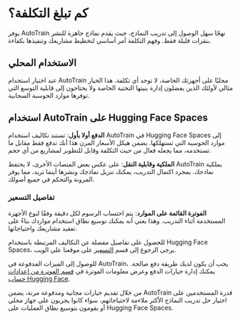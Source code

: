 # كم تبلغ التكلفة؟
يوفر AutoTrain نهجًا سهل الوصول إلى تدريب النماذج، حيث يقدم نماذج جاهزة للنشر بنقرات قليلة فقط. وفهم التكلفة أمر أساسي لتخطيط مشاريعك وتنفيذها بكفاءة.

## الاستخدام المحلي
عند اختيار استخدام AutoTrain محليًا على أجهزتك الخاصة، لا توجد أي تكلفة. هذا الخيار مثالي لأولئك الذين يفضلون إدارة بنيتها التحتية الخاصة ولا يحتاجون إلى قابلية التوسع التي توفرها موارد الحوسبة السحابية.

## استخدام AutoTrain على Hugging Face Spaces
**الدفع أولا بأول**: تستند تكاليف استخدام AutoTrain في Hugging Face Spaces إلى موارد الحوسبة التي تستهلكها. يضمن هيكل الأسعار المرن هذا أنك تدفع فقط مقابل ما تستخدمه، مما يجعله فعال من حيث التكلفة وقابل للتطوير لمشاريع من أي حجم.

**الملكية وقابلية النقل**: على عكس بعض المنصات الأخرى، لا يحتفظ AutoTrain بملكية نماذجك. بمجرد اكتمال التدريب، يمكنك تنزيل نماذجك ونشرها أينما تريد، مما يوفر المرونة والتحكم في جميع أصولك.

### تفاصيل التسعير
**الفوترة القائمة على الموارد**: يتم احتساب الرسوم لكل دقيقة وفقًا لنوع الأجهزة المستخدمة أثناء التدريب. وهذا يعني أنه يمكنك توسيع نطاق استخدام مواردك بناءً على تعقيد مشاريعك واحتياجاتها.

للحصول على تفاصيل مفصلة عن التكاليف المرتبطة باستخدام Hugging Face Spaces، يرجى الرجوع إلى قسم [التسعير](https://huggingface.co/pricing#spaces) على موقعنا على الويب.

للوصول إلى الميزات المدفوعة في AutoTrain، يجب أن يكون لديك طريقة دفع صالحة. يمكنك إدارة خيارات الدفع وعرض معلومات الفوترة في [قسم الفوترة من إعدادات حساب Hugging Face](<https://huggingface.co/settings/billing>).

من خلال تقديم خيارات مجانية ومدفوعة مرنة، يضمن AutoTrain قدرة المستخدمين على اختيار حل تدريب النماذج الأكثر ملاءمة لاحتياجاتهم، سواء كانوا يجربون على جهاز محلي أو يقومون بتوسيع نطاق العمليات على Hugging Face Spaces.